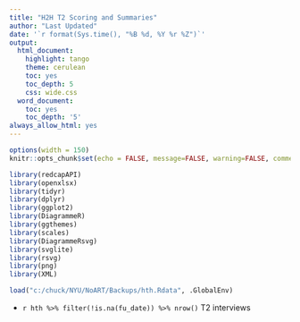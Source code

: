---
title: "H2H T2 Scoring and Summaries"
author: "Last Updated"
date: '`r format(Sys.time(), "%B %d, %Y %r %Z")`'
output:
  html_document:
    highlight: tango
    theme: cerulean
    toc: yes
    toc_depth: 5
    css: wide.css
  word_document:
    toc: yes
    toc_depth: '5'
always_allow_html: yes
---

```{r setup, include=FALSE}
options(width = 150)
knitr::opts_chunk$set(echo = FALSE, message=FALSE, warning=FALSE, comment=NA, fig.height = 7, fig.width = 10, dpi=600, out.width="1536px", height="864px")
```

```{r}
library(redcapAPI)
library(openxlsx)
library(tidyr)
library(dplyr)
library(ggplot2)
library(DiagrammeR)
library(ggthemes)
library(scales)
library(DiagrammeRsvg)
library(svglite)
library(rsvg)
library(png)
library(XML)
```

```{r}
load("c:/chuck/NYU/NoART/Backups/hth.Rdata", .GlobalEnv)
```

* `r hth %>% filter(!is.na(fu_date)) %>% nrow()` T2 interviews